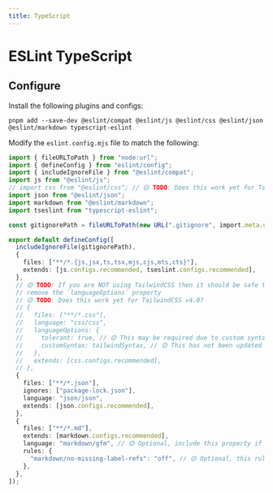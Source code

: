 ```yaml
---
title: TypeScript
---
```



# ESLint TypeScript

<InstallESLint />

## Configure

<ConfigTip />

Install the following plugins and configs:

```terminal
pnpm add --save-dev @eslint/compat @eslint/js @eslint/css @eslint/json @eslint/markdown typescript-eslint
```

Modify the `eslint.config.mjs` file to match the following:

```ts title="eslint.config.mjs"
import { fileURLToPath } from "node:url";
import { defineConfig } from "eslint/config";
import { includeIgnoreFile } from "@eslint/compat";
import js from "@eslint/js";
// import css from "@eslint/css"; // 🟡 TODO: Does this work yet for TailwindCSS v4.0?
import json from "@eslint/json";
import markdown from "@eslint/markdown";
import tseslint from "typescript-eslint";

const gitignorePath = fileURLToPath(new URL(".gitignore", import.meta.url));

export default defineConfig([
  includeIgnoreFile(gitignorePath),
  {
    files: ["**/*.{js,jsx,ts,tsx,mjs,cjs,mts,cts}"],
    extends: [js.configs.recommended, tseslint.configs.recommended],
  },
  // 🟡 TODO: If you are NOT using TailwindCSS then it should be safe to uncomment this object and
  // remove the `languageOptions` property
  // 🟡 TODO: Does this work yet for TailwindCSS v4.0?
  // {
  //   files: ["**/*.css"],
  //   language: "css/css",
  //   languageOptions: {
  //     tolerant: true, // 🟡 This may be required due to custom syntax that TailwindCSS uses
  //     customSyntax: tailwindSyntax, // 🟡 This has not been updated yet for TailwindCSS v4.0
  //   },
  //   extends: [css.configs.recommended],
  // },
  {
    files: ["**/*.json"],
    ignores: ["package-lock.json"],
    language: "json/json",
    extends: [json.configs.recommended],
  },
  {
    files: ["**/*.md"],
    extends: [markdown.configs.recommended],
    language: "markdown/gfm", // 🟡 Optional, include this property if using Github-flavored markdown
    rules: {
      "markdown/no-missing-label-refs": "off", // 🟡 Optional, this rule doesn't work with Github-flavored markdown alerts
    },
  },
]);
```

<CustomRules />

<DocusaurusPlugin />

<ESLintMisc />

